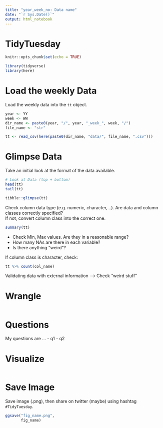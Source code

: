 ---
title: "year_week_no: Data name"
date: "`r Sys.Date()`"
output: html_notebook
---

# TidyTuesday

```{r setup, include=FALSE}

knitr::opts_chunk$set(echo = TRUE)

library(tidyverse)
library(here)

```

# Load the weekly Data

Load the weekly data into the `tt` object.

```{r Load}
year <- YY
week <- WW
dir_name <- paste0(year, "/", year, "_week_", week, "/")
file_name <- "str"

tt <- read_csv(here(paste0(dir_name, "data/", file_name, ".csv")))

```

# Glimpse Data

Take an initial look at the format of the data available.

```{r Glimpse}
# Look at Data (top + bottom)
head(tt)
tail(tt)
```


```{r}
tibble::glimpse(tt)
```

Check column data type (e.g. numeric, character,...).
Are data and column classes correctly specified?  
If not, convert column class into the correct one.  

```{r}
summary(tt)
```

* Check Min, Max values.
Are they in a reasonable range?  
* How many NAs are there in each variable?  
* Is there anything "weird"?  

If column class is character, check:  
```{r}
tt %>% count(col_name)
```

Validating data with external information --> Check "weird stuff"  

# Wrangle

```{r Wrangle}



```

# Questions
My questions are ...
- q1
- q2

# Visualize

```{r Visualize}


  
```

# Save Image
Save image (.png), then share on twitter (maybe) using hashtag `#TidyTuesday`.

```{r}
ggsave("fig_name.png",
       fig_name)

```

